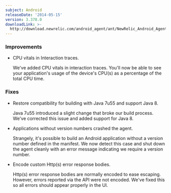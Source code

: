 ```yaml
---
subject: Android
releaseDate: '2014-05-15'
version: 3.378.0
downloadLink: >-
  http://download.newrelic.com/android_agent/ant/NewRelic_Android_Agent_3.378.0.zip
---
```


### Improvements

* CPU vitals in Interaction traces.

  We've added CPU vitals in interaction traces. You'll now be able to see your application's usage of the device's CPU(s) as a percentage of the total CPU time.

### Fixes

* Restore compatibility for building with Java 7u55 and support Java 8.

  Java 7u55 introduced a slight change that broke our build process. We've corrected this issue and added support for Java 8.
* Applications without version numbers crashed the agent.

  Strangely, it's possible to build an Android application without a version number defined in the manifest. We now detect this case and shut down the agent cleanly with an error message indicating we require a version number.
* Encode custom Http(s) error response bodies.

  Http(s) error response bodies are normally encoded to ease escaping. However, errors reported via the API were not encoded. We've fixed this so all errors should appear properly in the UI.
